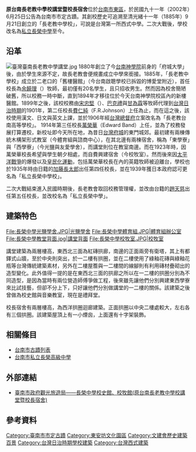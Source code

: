 {{coord|22.989069|120.22208|display=title}} 
{{tw monument
|name=原台南長老教中學校講堂暨校長宿舍
|formername=
|image=長榮中學教堂.JPG
|imagename=講堂正面
|othername=
|formalname=
|level=直轄市定古蹟
|class=其他設施
|time='''講堂：'''<BR>{{flagicon|Empire of Japan}} 大正五年（1916年）<BR>'''校長宿舍：'''<BR>{{flagicon|Empire of Japan}} 大正十二年（1923年）
|location={{TWN}}台南市東區林森路二段79號
|open=
|cost=
|website=[http://www.cjshs.tn.edu.tw/ www.cjshs.tn.edu.tw]
|reg_url=https://nchdb.boch.gov.tw/assets/overview/monument/20020625000003
}}
'''原台南長老教中學校講堂暨校長宿舍'''位於[[台南市|台南市]][[東區_(台南市)|東區]]，於民國九十一年（2002年）6月25日公告為台南市市定古蹟{{r|文}}。其創校歷史可追溯至清光緒十一年（1885年）9月21日創立的「長老教中學校」{{r|王}}，可說是台灣第一所西式中學{{r|遠}}。二次大戰後，學校改名為[[台南市私立長榮高級中學|私立長榮中學]]至今{{r|王}}。

== 沿革 ==
[[File:臺灣臺南長老教中學講堂.jpg|thumb]]
1880年創立了今[[台南神學院|台南神學院]]前身的「府城大學」後，由於學生來源不定，故長老教會便規畫成立中學來銜接{{r|王}}。1885年，「長老教中學校」成立於二老口的「舊樓醫館」（今台南啟聰學校已拆毀的博愛堂附近{{r|傅}}），首任校長為[[余饒理|余饒理]]（{{lang|en|George Ede}}）牧師，最初僅有20名學生，且只招收男生{{r|王}}。然而因為校舍簡陋破舊，所以校務一時中斷，直到1894年才移往位於今天台南神學院校區內的新樓醫館{{r|傅}}。1899年之後，該校校務由[[宋忠堅|宋忠堅]]（{{lang|en|Duncan Ferguson}}）、[[巴克禮|巴克禮]]與[[甘為霖|甘為霖]]等牧師代理到[[台灣日治時期|台灣日治時期]]的1901年，第二任校長[[費仁純|費仁純]]（F.R.Johnson）上任為止，而在這之後，該校使用漢文、日文與英文上課，並於1906年經[[台灣總督府|台灣總督府]]立案改名為「長老教台南高等學校」{{r|王}}。
1914年第三任校長[[萬榮華|萬榮華]]（Edward Band）上任，並為了校務發展打算遷校，新校址即今天所在地，為昔日[[台灣府城|台灣府城]]的東門城郊{{r|王}}。最初建有兩棟傳統木構架形式教室（今體育組與諮商中心{{r|遠}}），在其北邊有兩棟宿舍，稱為「東學寮」與「西學寮」（今光鹽與友愛學舍{{r|遠}}），而講堂則位在教室南邊{{r|傅}}。而在1923年時，因萬榮華校長希望與學生朝夕相處，而自費興建宿舍（今校牧室）{{r|遠}}。然而後來因[[太平洋戰爭|太平洋戰爭]]的爆發以及[[皇民化運動|皇民化運動]]，包括萬榮華校長在內的英籍牧師被迫離台{{r|王}}，學校也於1935年時由日籍的[[加藤長太郎|加藤長太郎]]出任第四任校長，並在1939年獲日本政府認可更名為「私立長榮中學校」{{r|王}}。

二次大戰結束進入民國時期後，長老教會取回校務管理權，並改由台籍的[[趙天慈|趙天慈]]出任第五任校長，並改校名為「私立長榮中學」{{r|王}}。

== 建築特色 ==
<gallery mode="packed" heights="180">
File:長榮中學光鹽學舍.JPG|光鹽學舍
File:長榮中學體育組.JPG|體育組辦公室
File:長榮中學教堂背面.jpg|講堂背面
File:長榮中學校牧室.JPG|校牧室
</gallery>
講堂建築為兩層樓高，東西北三面為紅磚拱廊，南邊的正面兩旁有衛塔，其上有都鐸式山牆，至於中央則突出，於一二樓有拱圈，並在二樓使用了綠釉花磚與綠釉花瓶等台灣傳統建築素材，另外在二樓屋簷與一二樓間的線腳則有利用磚材疊砌出的造型變化{{r|傅}}{{r|王}}。此外值得一提的是在東西北三面的拱廊之所以在一二樓的拱圈分別為不同造型，是因為當時有兩位營造師傅爭做工程，後來雖先讓他們分別興建東西學寮來比試技藝，但卻不分上下，只好讓他們分別做講堂的一二樓的關係{{r|遠}}。該建築之後曾做為校史館與音樂教室，現在是禮拜堂{{r|遠}}。

校長宿舍有兩層樓高，為西洋拱圈迴廊建築{{r|王}}。正面拱圈以中央二樓處較大，左右各有三個拱圈。該建築屋頂上有一小煙囪，上面還有十字架裝飾{{r|王}}。

== 相關條目 ==
*[[台南市古蹟列表|台南市古蹟列表]]
*[[台南市私立長榮高級中學|台南市私立長榮高級中學]]

== 外部連結 ==
*[https://www.twtainan.net/zh-tw/Attractions/Detail/775/%E9%95%B7%E6%A6%AE%E4%B8%AD%E5%AD%B8%E6%A0%A1%E5%8F%B2%E9%A4%A8-%E6%A0%A1%E7%89%A7%E9%A4%A8-%E5%8E%9F%E5%8F%B0%E5%8D%97%E9%95%B7%E8%80%81%E6%95%99%E4%B8%AD%E5%AD%B8%E6%A0%A1%E8%AC%9B%E5%A0%82%E6%9A%A8%E6%A0%A1%E9%95%B7%E5%AE%BF%E8%88%8D- 臺南市政府觀光旅遊局——長榮中學校史館、校牧館(原台南長老教中學校講堂暨校長宿舍)] {{Wayback|url=https://www.twtainan.net/zh-tw/Attractions/Detail/775/%E9%95%B7%E6%A6%AE%E4%B8%AD%E5%AD%B8%E6%A0%A1%E5%8F%B2%E9%A4%A8-%E6%A0%A1%E7%89%A7%E9%A4%A8-%E5%8E%9F%E5%8F%B0%E5%8D%97%E9%95%B7%E8%80%81%E6%95%99%E4%B8%AD%E5%AD%B8%E6%A0%A1%E8%AC%9B%E5%A0%82%E6%9A%A8%E6%A0%A1%E9%95%B7%E5%AE%BF%E8%88%8D- |date=20200926211336 }}

== 參考資料 ==
{{reflist|refs=
<ref name="王">{{cite book|author=王浩一 |title=黑瓦與老樹 |publisher=心靈工坊文化 |location=台北市 |isbn=978-986-80248-3-0 |pages=244－250頁|date=2010年8月}}</ref>
<ref name="傅">{{cite book|author=傅朝卿 |title=台南市古蹟與歷史建築總覽 |publisher=台灣建築與文化資產出版社 |location=台南市 |isbn=957-30880-4-5 |pages=198、199頁|date=2001年11月}}</ref>
<ref name="遠">{{cite book|author=遠流台灣館 |title=台南歷史深度旅遊 |date=2003-02-01 |publisher=遠流出版社 |location=台北市 |isbn=957-30880-4-5 |pages=220－224頁}}</ref>
<ref name="文">[https://nchdb.boch.gov.tw/assets/advanceSearch/monument/20020625000003 原臺南長老教中學校講堂暨校長宿舍] {{Wayback|url=https://nchdb.boch.gov.tw/assets/advanceSearch/monument/20020625000003 |date=20200717083914 }}文化部文化資產局</ref>
}}
{{臺南市古蹟}}
{{台灣直轄市定古蹟}}
{{臺灣歷史建築百景}}
[[Category:臺南市市定古蹟|Category:臺南市市定古蹟]]
[[Category:東安坊文化園區|Category:東安坊文化園區]]
[[Category:文建會歷史建築百景|Category:文建會歷史建築百景]]
[[Category:台灣日治時期學校建築|Category:台灣日治時期學校建築]]
[[Category:台灣西式建築|Category:台灣西式建築]]